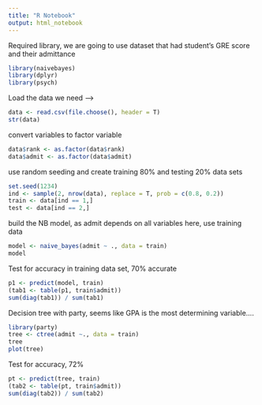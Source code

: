```yaml
---
title: "R Notebook"
output: html_notebook
---
```


Required library, we are going to use dataset that had student's GRE score and their admittance

```r
library(naivebayes)
library(dplyr)
library(psych)
```

Load the data we need ----> 

```r
data <- read.csv(file.choose(), header = T)
str(data)
```
convert variables to factor variable
```r
data$rank <- as.factor(data$rank)
data$admit <- as.factor(data$admit)
```
use random seeding and create training 80% and testing 20% data sets
```r
set.seed(1234)
ind <- sample(2, nrow(data), replace = T, prob = c(0.8, 0.2))
train <- data[ind == 1,]
test <- data[ind == 2,]
```

build the NB model, as admit depends on all variables here, use training data

```r
model <- naive_bayes(admit ~ ., data = train)
model
```
Test for accuracy in training data set, 70% accurate
```r
p1 <- predict(model, train)
(tab1 <- table(p1, train$admit))
sum(diag(tab1)) / sum(tab1)
```
Decision tree with party, seems like GPA is the most determining variable....
```r
library(party)
tree <- ctree(admit ~., data = train)
tree
plot(tree)
```
Test for accuracy, 72%
```r
pt <- predict(tree, train)
(tab2 <- table(pt, train$admit))
sum(diag(tab2)) / sum(tab2)
```





